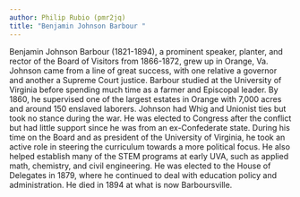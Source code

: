 ```yaml
---
author: Philip Rubio (pmr2jq)
title: "Benjamin Johnson Barbour "
---
```

Benjamin Johnson Barbour (1821-1894), a prominent speaker, planter, and rector of the Board of Visitors from 1866-1872, grew up in Orange, Va. Johnson came from a line of great success, with one relative a governor and another a Supreme Court justice. Barbour studied at the University of Virginia before spending much time as a farmer and Episcopal leader. By 1860, he supervised one of the largest estates in Orange with 7,000 acres and around 150 enslaved laborers. Johnson had Whig and Unionist ties but took no stance during the war. He was elected to Congress after the conflict but had little support since he was from an ex-Confederate state. During his time on the Board and as president of the University of Virginia, he took an active role in steering the curriculum towards a more political focus. He also helped establish many of the STEM programs at early UVA, such as applied math, chemistry, and civil engineering. He was elected to the House of Delegates in 1879, where he continued to deal with education policy and administration. He died in 1894 at what is now Barboursville.
